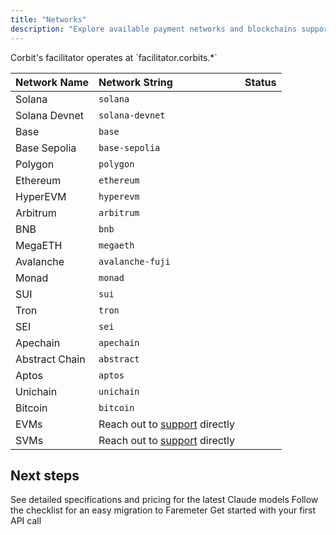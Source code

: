 ```yaml
---
title: "Networks"
description: "Explore available payment networks and blockchains supported by Corbits."
---
```


<Info>
  Corbit's facilitator operates at `facilitator.corbits.*`
</Info>

| Network Name   | Network String                                              | Status                                                    |
| -------------- | :---------------------------------------------------------- | :-------------------------------------------------------: |
| Solana         | `solana`                                                    | <Icon icon="circle" iconType="solid" color="#7B9974" />   |
| Solana Devnet  | `solana-devnet`                                             | <Icon icon="circle" iconType="solid" color="#7B9974" />   |
| Base           | `base`                                                      | <Icon icon="circle" iconType="solid" color="#7B9974" />   |
| Base Sepolia   | `base-sepolia`                                              | <Icon icon="circle" iconType="solid" color="#7B9974" />   |
| Polygon        | `polygon`                                                   | <Icon icon="circle" iconType="duotone" color="#7B9974" /> |
| Ethereum       | `ethereum`                                                  | <Icon icon="circle" iconType="duotone" color="#7B9974" /> |
| HyperEVM       | `hyperevm`                                                  | <Icon icon="circle" iconType="duotone" color="#7B9974" /> |
| Arbitrum       | `arbitrum`                                                  | <Icon icon="circle" iconType="duotone" color="#7B9974" /> |
| BNB            | `bnb`                                                       | <Icon icon="circle" iconType="duotone" color="#7B9974" /> |
| MegaETH        | `megaeth`                                                   | <Icon icon="circle" iconType="duotone" color="#7B9974" /> |
| Avalanche      | `avalanche-fuji`                                            | <Icon icon="circle" iconType="duotone" color="#7B9974" /> |
| Monad          | `monad`                                                     | <Icon icon="circle" iconType="duotone" color="#7B9974" /> |
| SUI            | `sui`                                                       | <Icon icon="circle" iconType="duotone" color="#7B9974" /> |
| Tron           | `tron`                                                      | <Icon icon="circle" iconType="duotone" color="#7B9974" /> |
| SEI            | `sei`                                                       | <Icon icon="circle" iconType="duotone" color="#7B9974" /> |
| Apechain       | `apechain`                                                  | <Icon icon="circle" iconType="duotone" color="#7B9974" /> |
| Abstract Chain | `abstract`                                                  | <Icon icon="circle" iconType="duotone" color="#7B9974" /> |
| Aptos          | `aptos`                                                     | <Icon icon="circle" iconType="duotone" color="#7B9974" /> |
| Unichain       | `unichain`                                                  | <Icon icon="circle" iconType="duotone" color="#7B9974" /> |
| Bitcoin        | `bitcoin`                                                   | <Icon icon="circle" iconType="duotone" color="#7B9974" /> |
| EVMs           | Reach out to [support](mailto:support@corbits.dev) directly | <Icon icon="circle" iconType="solid" color="#7B9974" />   |
| SVMs           | Reach out to [support](mailto:support@corbits.dev) directly | <Icon icon="circle" iconType="solid" color="#7B9974" />   |

## Next steps

<CardGroup cols={3}>
  <Card title="Facilitator comparison chart" icon="head-side-gear" href="/about-corbits/pricing">
    See detailed specifications and pricing for the latest Claude models
  </Card>
  <Card title="Migrate to Faremeter" icon="sparkles" href="/faremeter/">
    Follow the checklist for an easy migration to Faremeter
  </Card>
  <Card title="Start building" icon="code" href="/quickstart">
    Get started with your first API call
  </Card>
</CardGroup>